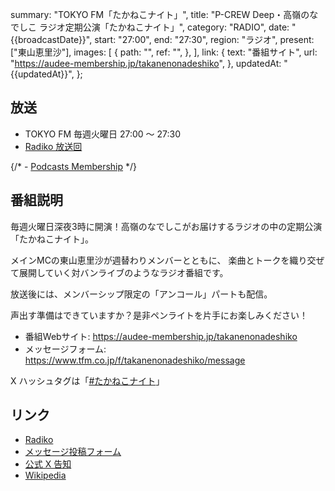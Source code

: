   summary: "TOKYO FM「たかねこナイト」",
  title: "P-CREW Deep・高嶺のなでしこ ラジオ定期公演「たかねこナイト」",
  category: "RADIO",
  date: "{{broadcastDate}}",
  start: "27:00",
  end: "27:30",
  region: "ラジオ",
  present: ["東山恵里沙"],
  images: [
    {
      path: "",
      ref: "",
    },
  ],
  link: {
    text: "番組サイト",
    url: "https://audee-membership.jp/takanenonadeshiko",
  },
  updatedAt: "{{updatedAt}}",
};

## 放送

- TOKYO FM 毎週火曜日 27:00 〜 27:30
- [Radiko 放送回](https://radiko.jp/share?sid=FMT&t={{radikoTimestamp}})

{/* - [Podcasts Membership]() */}

## 番組説明

毎週火曜日深夜3時に開演！高嶺のなでしこがお届けするラジオの中の定期公演「たかねこナイト」。

メインMCの東山恵里沙が週替わりメンバーとともに、
楽曲とトークを織り交ぜて展開していく対バンライブのようなラジオ番組です。

放送後には、メンバーシップ限定の「アンコール」パートも配信。

声出す準備はできていますか？是非ペンライトを片手にお楽しみください！

- 番組Webサイト: https://audee-membership.jp/takanenonadeshiko
- メッセージフォーム: https://www.tfm.co.jp/f/takanenonadeshiko/message

X ハッシュタグは「[#たかねこナイト]」

[#たかねこナイト]: http://x.com/search?q=%23たかねこナイト

## リンク

- [Radiko](https://radiko.jp/share?sid=FMT&t={{radikoTimestamp}})
- [メッセージ投稿フォーム](https://tfm.co.jp/f/takanenonadeshiko/message)
- [公式 X 告知](https://x.com/takanenofficial/status/1971409392299016409)
- [Wikipedia](https://ja.wikipedia.org/wiki/高嶺のなでしこラジオ定期公演「たかねこナイト」)
